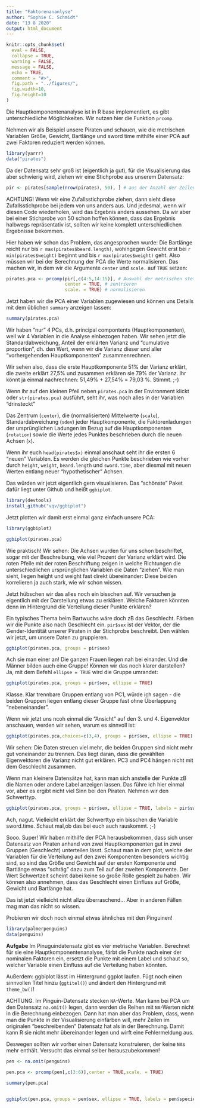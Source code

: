 ```yaml
---
title: "Faktorenananlyse"
author: "Sophie C. Schmidt"
date: "13 8 2020"
output: html_document
---
```



```r
knitr::opts_chunk$set(
  eval = FALSE,
  collapse = TRUE,
  warning = FALSE,
  message = FALSE,
  echo = TRUE,
  comment = "#>",
  fig.path = "../figures/",
  fig.width=10, 
  fig.height=10
)
```


Die Hauptkomponentenanalyse ist in R base implementiert, es gibt unterschiedliche Möglichkeiten. Wir nutzen hier die Funktion `prcomp`. 

Nehmen wir als Beispiel unsere Piraten und schauen, wie die metrischen Variablen Größe, Gewicht, Bartlänge und sword time mithilfe einer PCA auf zwei Faktoren reduziert werden können. 

```r
library(yarrr)
data("pirates")
```

Da der Datensatz sehr groß ist (eigentlich ja gut), für die Visualisierung das aber schwierig wird, ziehen wir eine Stichprobe aus unserem Datensatz:

```r
pir <- pirates[sample(nrow(pirates), 50), ] # aus der Anzahl der Zeilen im Datensatz (nrow) wird eine Zufallsstichprobe (sample) von 50 gezogen und dieses sample genutzt, um Zeilen auszuwählen -- in eckigen Klammern hinter dem eigentlichen Datensatz.

```
ACHTUNG! Wenn wir eine Zufallsstichprobe ziehen, dann sieht diese Zufallsstichprobe bei jedem von uns anders aus. Und jedesmal, wenn wir diesen Code wiederholen, wird das Ergebnis anders aussehen. Da wir aber bei einer Stichprobe von 50 schon hoffen können, dass das Ergebnis halbwegs repräsentativ ist, sollten wir keine komplett unterschiedlichen Ergebnisse bekommen.

Hier haben wir schon das Problem, das angesprochen wurde: Die Bartlänge reicht nur bis `r max(pirates$beard.length)`, wohingegen Gewicht erst bei `r min(pirates$weight)` beginnt und bis `r max(pirates$weight)` geht. Also  müssen wir bei der Berechnung der PCA die Werte normalisieren. Das machen wir, in dem wir die Argumente `center` und `scale.` auf `TRUE` setzen:

```r
pirates.pca <- prcomp(pir[,c(4:5,14:15)], # Auswahl der metrischen stetigen Spalten
                      center = TRUE, # zentrieren
                      scale. = TRUE) # normalisieren
```

Jetzt haben wir die PCA einer Variablen zugewiesen und können uns Details mit dem üblichen `summary` anzeigen lassen:

```r
summary(pirates.pca)
```

Wir haben "nur" 4 PCs, d.h. principal compontents (Hauptkomponenten), weil wir 4 Variablen in die Analyse einbezogen haben. Wir sehen jetzt die Standardabweichung, Anteil der erklärten Varianz und "cumulative proportion", dh. den Wert, wenn wir die Varianz dieser und aller "vorhergehenden Hauptkomponenten" zusammenrechnen. 

Wir sehen also, dass die erste Hauptkomponente 51% der Varianz erklärt, die zweite erklärt 27,5% und zusammen erklären sie 79% der Varianz. Ihr könnt ja einmal nachrechnen: 51,49% + 27,54% = 79,03 %. Stimmt. ;-) 

Wenn ihr auf den kleinen Pfeil neben `pirates.pca` in der Environment klickt oder `str(pirates.pca)` ausführt, seht ihr, was noch alles in der Variablen "drinsteckt"

Das Zentrum  (`center`), die (normalisierten) Mittelwerte (`scale`), Standardabweichung (`sdev`) jeder Hauptkomponente, die Faktorenladungen der ursprünglichen Ladungen im Bezug auf die Hauptkomponenten (`rotation`) sowie die Werte jedes Punktes beschrieben durch die neuen Achsen (`x`). 

Wenn ihr euch `head(pirates$x)` einmal anschaut seht ihr die ersten 6 "neuen" Variablen. Es werden die gleichen Punkte beschrieben wie vorher durch `height`, `weight`, `beard.length` und `sword.time`, aber diesmal mit neuen Werten entlang neuer "hypothetischer" Achsen.

Das würden wir jetzt eigentlich gern visualisieren. Das "schönste" Paket dafür liegt unter Github und heißt `ggbiplot`.

```r
library(devtools)
install_github("vqv/ggbiplot")

```

Jetzt plotten wir damit erst einmal ganz einfach unsere PCA:

```r
library(ggbiplot)

ggbiplot(pirates.pca)
```



Wie praktisch! Wir sehen: Die Achsen wurden für uns schon beschriftet, sogar mit der Beschreibung, wie viel Prozent der Varianz erklärt wird. Die roten Pfeile mit der roten Beschriftung zeigen in welche Richtungen die unterschiedlichen ursprünglichen Variablen die Daten "ziehen". Wie man sieht, liegen height und weight fast direkt übereinander: Diese beiden korrelieren ja auch stark, wie wir schon wissen. 

Jetzt hübschen wir das alles noch ein bisschen auf. Wir versuchen ja eigentlich mit der Darstellung etwas zu erklären. Welche Faktoren könnten denn im Hintergrund die Verteilung dieser Punkte erklären?

Ein typisches Thema beim Bartwuchs wäre doch zB das Geschlecht.
Färben wir die Punkte also nach Geschlecht ein. `pir$sex` ist der Vektor, der die Gender-Identität unserer Piraten in der Stichprobe beschreibt. Den wählen wir jetzt, um unsere Daten zu gruppieren. 


```r
ggbiplot(pirates.pca, groups = pir$sex)

```

Ach sie man einer an! Die ganzen Frauen liegen nah bei einander. Und die Männer bilden auch eine Gruppe! Können wir das noch klarer darstellen?
Ja, mit dem Befehl `ellipse = TRUE` wird die Gruppe umrandet:

```r
ggbiplot(pirates.pca, groups = pir$sex, ellipse = TRUE)

```

Klasse. Klar trennbare Gruppen entlang von PC1, würde ich sagen - die beiden Gruppen liegen entlang dieser Gruppe fast ohne Überlappung "nebeneinander". 

Wenn wir jetzt uns ncoh einmal die "Ansicht" auf den 3. und 4. Eigenvektor anschauen, werden wir sehen, warum es sinnvoll ist:

```r
ggbiplot(pirates.pca,choices=c(3,4), groups = pir$sex, ellipse = TRUE) # choices hilft einem, die Hauptkomponenten auszusuchen, die dargestellt werden sollen
```

Wir sehen: Die Daten streuen viel mehr, die beiden Gruppen sind nicht mehr gut voneinander zu trennen. Das liegt daran, dass die gewählten Eigenvektoren die Varianz nicht gut erklären. PC3 und PC4 hängen nicht mit dem Geschlecht zusammen.


Wenn man kleinere Datensätze hat, kann man sich anstelle der Punkte zB die Namen oder andere Label anzeigen lassen. Das führe ich hier einmal vor, aber es ergibt nicht viel Sinn bei den Piraten. Nehmen wir den Schwerttyp.

```r
ggbiplot(pirates.pca, groups = pir$sex, ellipse = TRUE, labels = pir$sword.type)

```
Ach, nagut. Vielleicht erklärt der Schwerttyp ein bisschen die Variable sword.time. Schaut mal,ob das bei euch auch rauskommt. ;-)


Sooo. Super! 
Wir haben mithilfe der PCA herausbekommen, dass sich unser Datensatz von Piraten anhand von zwei Hauptkomponenten gut in zwei Gruppen (Geschlecht) unterteilen lässt. Schaut man in dem plot, welche der Variablen für die Verteilung auf den zwei Komponenten besonders wichtig sind, so sind das Größe und Gewicht auf der ersten Komponente und Bartlänge etwas "schräg" dazu zum Teil auf der zweiten Komponente. Der Wert Schwertzeit scheint dabei keine so große Rolle gespielt zu haben. Wir können also annehmen, dass das Geschlecht einen Einfluss auf Größe, Gewicht und Bartlänge hat.

Das ist jetzt vielleicht nicht allzu überraschend... Aber in anderen Fällen mag man das nicht so wissen.

Probieren wir doch noch einmal etwas ähnliches mit den Pinguinen! 

```r
library(palmerpenguins)
data(penguins)
```
**Aufgabe** Im Pinuguindatensatz gibt es vier metrische Variablen. Berechnet für sie eine Hauptkomponentenanalyse, färbt die Punkte nach einer der nominalen Faktoren ein, ersetzt die Punkte mit einem Label und schaut so, welcher Variable einen Einfluss auf die Verteilung haben könnten. 

Außerdem: ggbiplot lässt im Hintergrund ggplot laufen. Fügt noch einen sinnvollen Titel hinzu (`ggtitel()`) und ändert den Hintergrund mit `theme_bw()`!

ACHTUNG. Im Pinguin-Datensatz stecken `NA`-Werte. Man kann bei PCA um den Datensatz `na.omit()`  legen, dann werden die Reihen mit `NA`-Werten nicht in die Berechnung einbezogen. Dann hat man aber das Problem, dass, wenn man die Punkte in der Visualisierung einfärben will, mehr Zeilen im originalen "beschreibenden" Datensatz hat als in der Berechnung. Damit kann R sie nicht mehr übereinander legen und wirft eine Fehlermeldung aus. 

Deswegen sollten wir vorher einen Datensatz konstruieren, der keine `NA`s mehr enthält. Versucht das einmal selber herauszubekommen! 


```r

pen <- na.omit(penguins)

pen.pca <- prcomp(pen[,c(3:6)],center = TRUE,scale. = TRUE)

summary(pen.pca)
                  
```



```r
ggbiplot(pen.pca, groups = pen$sex, ellipse = TRUE, labels = pen$species)
```

